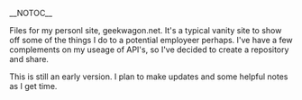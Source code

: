 __NOTOC__

Files for my personl site, geekwagon.net. It's a typical vanity site to show off some of the things I do to a potential employeer perhaps. I've have a few complements on my useage of API's, so I've decided to create a repository and share.

This is still an early version. I plan to make updates and some helpful notes as I get time.